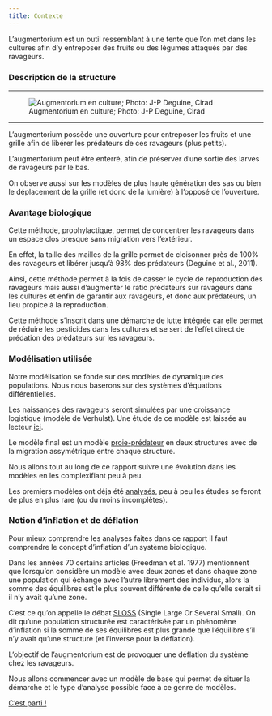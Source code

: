 ```yaml
---
title: Contexte
---
```


L'augmentorium est un outil ressemblant à une tente que l'on met dans les cultures afin d'y entreposer des fruits ou des légumes attaqués par des ravageurs.

### Description de la structure 

---

![Augmentorium en culture; Photo: J-P Deguine, Cirad](https://www.researchgate.net/publication/344746541/figure/fig3/AS:963403380191257@1606704673276/Augmentorium-in-a-chayote-trellis-photo-Jean-Philippe-Deguine-Cirad.jpg)

---

L'augmentorium possède une ouverture pour entreposer les fruits et une grille afin de libérer les prédateurs de ces ravageurs (plus petits). 

L'augmentorium peut être enterré, afin de préserver d'une sortie des larves de ravageurs par le bas.  

On observe aussi sur les modèles de plus haute génération des sas ou bien le déplacement de la grille (et donc de la lumière) à l'opposé de l'ouverture.


### Avantage biologique


Cette méthode, prophylactique, permet de concentrer les ravageurs dans un espace clos presque sans migration vers l'extérieur.  

En effet, la taille des mailles de la grille permet de cloisonner près de 100% des ravageurs et libérer jusqu'à 98% des prédateurs (Deguine et al., 2011).

Ainsi, cette méthode permet à la fois de casser le cycle de reproduction des ravageurs mais aussi d'augmenter le ratio prédateurs sur ravageurs dans les cultures et enfin de garantir aux ravageurs, et donc aux prédateurs, un lieu propice à la reproduction.  

Cette méthode s'inscrit dans une démarche de lutte intégrée car elle permet de réduire les pesticides dans les cultures et se sert de l'effet direct de prédation des prédateurs sur les ravageurs.  

### Modélisation utilisée

Notre modélisation se fonde sur des modèles de dynamique des populations. Nous nous baserons sur des systèmes d'équations différentielles. 

Les naissances des ravageurs seront simulées par une croissance logistique (modèle de Verhulst). Une étude de ce modèle est laissée au lecteur [ici](https://fr.wikipedia.org/wiki/Mod%C3%A8le_de_Verhulst).

Le modèle final est un modèle [proie-prédateur](https://fr.wikipedia.org/wiki/%C3%89quations_de_pr%C3%A9dation_de_Lotka-Volterra) en deux structures avec de la migration assymétrique entre chaque structure.

Nous allons tout au long de ce rapport suivre une évolution dans les modèles en les complexifiant peu à peu.

Les premiers modèles ont déja été [analysés](ref.qmd), peu à peu les études se feront de plus en plus rare (ou du moins incomplètes).

### Notion d'inflation et de déflation 

Pour mieux comprendre les analyses faites dans ce rapport il faut comprendre le concept d'inflation d'un système biologique.  

Dans les années 70 certains articles (Freedman et al. 1977) mentionnent que lorsqu'on considère un modèle avec deux zones et dans chaque zone une population qui échange avec l'autre librement des individus, alors la somme des équilibres est le plus souvent différente de celle qu'elle serait si il n'y avait qu'une zone.

C'est ce qu'on appelle le débat [SLOSS](https://en.wikipedia.org/wiki/SLOSS_debate) (Single Large Or Several Small). On dit qu'une population structurée est caractérisée par un phénomène d'inflation si la somme de ses équilibres est plus grande que l'équilibre s'il n'y avait qu'une structure (et l'inverse pour la déflation).

L'objectif de l'augmentorium est de provoquer une déflation du système chez les ravageurs.

Nous allons commencer avec un modèle de base qui permet de situer la démarche et le type d'analyse possible face à ce genre de modèles.


[C'est parti !](modelesansmigrationass.qmd)